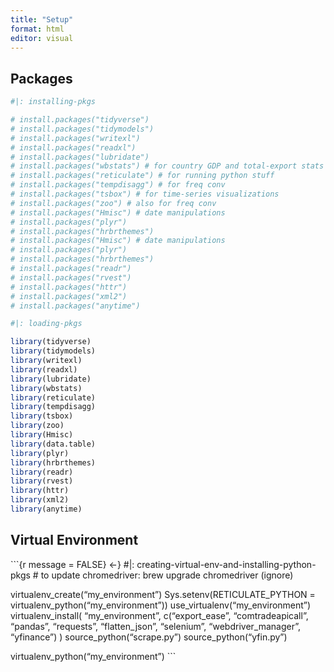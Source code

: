 ```yaml
---
title: "Setup"
format: html
editor: visual
---
```


## Packages

```r
#|: installing-pkgs

# install.packages("tidyverse")
# install.packages("tidymodels")
# install.packages("writexl")
# install.packages("readxl")
# install.packages("lubridate")
# install.packages("wbstats") # for country GDP and total-export stats from World Bank
# install.packages("reticulate") # for running python stuff
# install.packages("tempdisagg") # for freq conv
# install.packages("tsbox") # for time-series visualizations
# install.packages("zoo") # also for freq conv
# install.packages("Hmisc") # date manipulations
# install.packages("plyr")
# install.packages("hrbrthemes")
# install.packages("Hmisc") # date manipulations 
# install.packages("plyr")
# install.packages("hrbrthemes")
# install.packages("readr")
# install.packages("rvest")
# install.packages("httr")
# install.packages("xml2")
# install.packages("anytime")
```

```r
#|: loading-pkgs

library(tidyverse) 
library(tidymodels)
library(writexl)
library(readxl)
library(lubridate)
library(wbstats)
library(reticulate)
library(tempdisagg) 
library(tsbox) 
library(zoo)
library(Hmisc)
library(data.table)
library(plyr)
library(hrbrthemes)
library(readr)
library(rvest)
library(httr)
library(xml2)
library(anytime)
```

## Virtual Environment

```{r message = FALSE} <-}
#|: creating-virtual-env-and-installing-python-pkgs
# to update chromedriver: brew upgrade chromedriver (ignore)

virtualenv_create("my_environment")
Sys.setenv(RETICULATE_PYTHON = virtualenv_python("my_environment"))
use_virtualenv("my_environment")
virtualenv_install(
  "my_environment",
  c("export_ease", "comtradeapicall", "pandas", "requests", "flatten_json", "selenium", "webdriver_manager", "yfinance")
)
source_python("scrape.py")
source_python("yfin.py")

virtualenv_python("my_environment")
```
